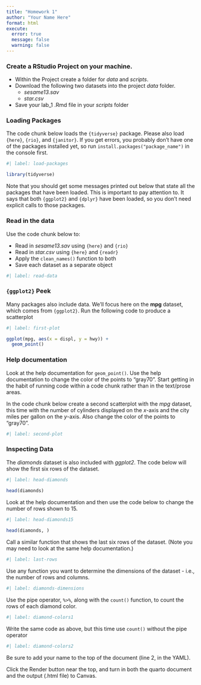 ```yaml
---
title: "Homework 1"
author: "Your Name Here"
format: html
execute: 
  error: true
  message: false
  warning: false
---
```


### Create a RStudio Project on your machine.

* Within the Project create a folder for *data* and *scripts*.
* Download the following two datasets into the project *data* folder.
  + *sesame13.sav*
  + *star.csv*
* Save your lab_1 .Rmd file in your *scripts* folder

### Loading Packages

The code chunk below loads the `{tidyverse}` package. Please also load `{here}`, `{rio}`, and `{janitor}`. 
If you get errors, you probably don't have one of the packages installed yet, so run `install.packages("package_name")` in the console first.

```r
#| label: load-packages

library(tidyverse)
```

Note that you should get some messages printed out below that state all the packages that have been loaded. This is important to pay attention to. It says that both `{ggplot2}` and `{dplyr}` have been loaded, so you don't need explicit 
calls to those packages.

### Read in the data

Use the code chunk below to:

* Read in *sesame13.sav* using `{here}` and `{rio}`
* Read in *star.csv* using `{here}` and `{readr}`
* Apply the `clean_names()` function to both
* Save each dataset as a separate object

```r
#| label: read-data


```

### `{ggplot2}` Peek

Many packages also include data. We'll focus here on the **mpg** dataset, which comes from `{ggplot2}`. Run the following code to produce a scatterplot 

```r
#| label: first-plot

ggplot(mpg, aes(x = displ, y = hwy)) +
  geom_point()
```

### Help documentation

Look at the help documentation for `geom_point()`. Use the help documentation to change the color of the points to "gray70". Start getting in the habit of running code within a code chunk rather than in the text/prose areas.  

In the code chunk below create a second scatterplot with the *mpg* dataset, this time with the number of cylinders displayed on the *x*-axis and the city miles per gallon on the *y*-axis. Also change the color of the points to "gray70".

```r
#| label: second-plot

```

### Inspecting Data

The *diamonds* dataset is also included with *ggplot2*. The code below will show the first six rows of the dataset.

```r
#| label: head-diamonds

head(diamonds)
```

Look at the help documentation and then use the code below to change the number of rows shown to 15.

```r
#| label: head-diamonds15
 
head(diamonds, )
```

Call a similar function that shows the last six rows of the dataset. (Note you may need to look at the same help documentation.)

```r
#| label: last-rows

```

Use any function you want to determine the dimensions of the dataset - i.e., the number of rows and columns.

```r
#| label: diamonds-dimensions

```

Use the pipe operator, `%>%`, along with the `count()` function, to count the rows of each diamond color. 

```r
#| label: diamond-colors1

```

Write the same code as above, but this time use `count()` without the pipe operator

```r
#| label: diamond-colors2

```

Be sure to add your name to the top of the document (line 2, in the YAML).

Click the Render button near the top, and turn in both the quarto document and the output (.html file) to Canvas. 
